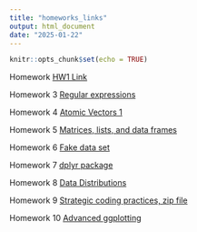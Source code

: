 ```yaml
---
title: "homeworks_links"
output: html_document
date: "2025-01-22"
---
```


```r
knitr::opts_chunk$set(echo = TRUE)
```

Homework [HW1 Link](HW1.html)


Homework 3 [Regular expressions](Homework_3.html) 


Homework 4 [Atomic Vectors 1](Homework_4.html) 


Homework 5 [Matrices, lists, and data frames](HW5.html)


Homework 6  [Fake data set](HW6.html)


Homework 7  [dplyr package](HW7.html) 


Homework 8 [Data Distributions](HW8.html)


Homework 9 [Strategic coding practices, zip file](https://github.com/LeslieParedes/Test_2025/blob/main/Homework%209.zip)


Homework 10 [Advanced ggplotting](HW10.html)




